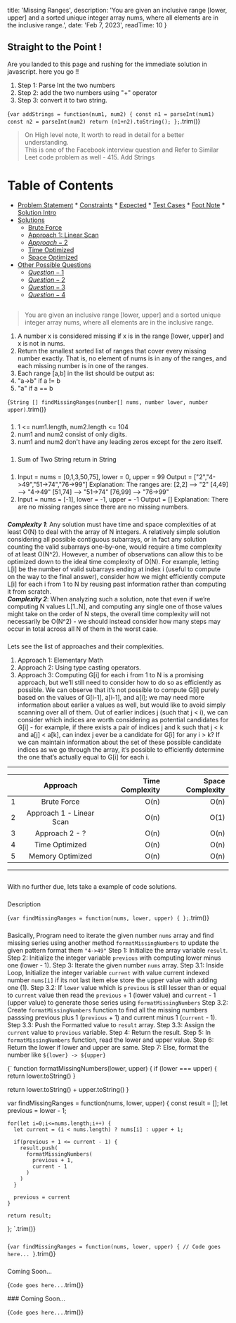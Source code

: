 
  title: 'Missing Ranges',
  description: 'You are given an inclusive range [lower, upper] and a sorted unique integer array nums, where all elements are in the inclusive range.',
  date: 'Feb 7, 2023',
  readTime: 10
}



## Straight to the Point !
Are you landed to this page and rushing for the immediate solution in javascript. here you go !!
1. Step 1: Parse Int the two numbers
1. Step 2: add the two numbers using "+" operator
1. Step 3: convert it to two string.

<CodeBlock>{`
var addStrings = function(num1, num2) {
    const n1 = parseInt(num1)
    const n2 = parseInt(num2)
    return (n1+n2).toString();
};
`.trim()}</CodeBlock>

> On High level note, It worth to read in detail for a better understanding.  
> This is one of the Facebook interview question and Refer to Similar Leet code problem as well - <ExternalLink url="https://leetcode.com/problems/add-strings/description/">415. Add Strings</ExternalLink>

Table of Contents
=================

   * [Problem Statement](#problem-statement)
    * [Constraints](#constraints)
    * [Expected](#expected)
    * [Test Cases](#test-cases)
    * [Foot Note](#foot-note)
    * [Solution Intro](#solution-intro)
   * [Solutions](#solutions)
      * [Brute Force](#brute-force)
      * [Approach 1: Linear Scan](#approach-1-linear-scan)
      * [$Approach-2$](#$Approach-2$)
      * [Time Optimized](#time-optimized)
      * [Space Optimized](#space-optimized)
   * [Other Possible Questions](#other-questions)
      * [$Question-1$](#$Question-1$)
      * [$Question-2$](#$Question-2$)
      * [$Question-3$](#$Question-3$)
      * [$Question-4$](#$Question-4$)

## <AnchorLink label="Problem Statement" name />
> You are given an inclusive range [lower, upper] and a sorted unique integer array nums, where all elements are in the inclusive range.
1. A number x is considered missing if x is in the range [lower, upper] and x is not in nums.
1. Return the smallest sorted list of ranges that cover every missing number exactly. That is, no element of nums is in any of the ranges, and each missing number is in one of the ranges.
1. Each range [a,b] in the list should be output as:
1. "a->b" if a != b
1. "a" if a == b

<CodeBlock>{`
String [] findMissingRanges(number[] nums, number lower, number upper)
`.trim()}</CodeBlock>

### <AnchorLink label="Constraints" name />
1. 1 <= num1.length, num2.length <= 104
1. num1 and num2 consist of only digits.
1. num1 and num2 don't have any leading zeros except for the zero itself.

### <AnchorLink label="Expected" name />
1. Sum of Two String return in String

### <AnchorLink label="Test Cases" name />
1. Input = nums = [0,1,3,50,75], lower = 0, upper = 99 Output = ["2","4->49","51->74","76->99"]
Explanation: The ranges are:
[2,2] --> "2"
[4,49] --> "4->49"
[51,74] --> "51->74"
[76,99] --> "76->99"
1. Input = nums = [-1], lower = -1, upper = -1 Output = []
Explanation: There are no missing ranges since there are no missing numbers.


### <AnchorLink label="Foot Note" name />
***Complexity 1***: Any solution must have time and space complexities of at least O(N) to deal with the array of N integers. A relatively simple solution considering all possible contiguous subarrays, or in fact any solution counting the valid subarrays one-by-one, would require a time complexity of at least O(N^2). However, a number of observations can allow this to be optimized down to the ideal time complexity of O(N). For example, letting L[i] be the number of valid subarrays ending at index i (useful to compute on the way to the final answer), consider how we might efficiently compute L[i] for each i from 1 to N by reusing past information rather than computing it from scratch.  
***Complexity 2***: When analyzing such a solution, note that even if we’re computing N values L[1..N], and computing any single one of those values might take on the order of N steps, the overall time complexity will not necessarily be O(N^2) - we should instead consider how many steps may occur in total across all N of them in the worst case.

### <AnchorLink label="Solution Intro" name />
Lets see the list of approaches and their complexities.
1. Approach 1: Elementary Math
1. Approach 2: Using type casting operators.
1. Approach 3: Computing G[i] for each i from 1 to N is a promising approach, but we’ll still need to consider how to do so as efficiently as possible. We can observe that it’s not possible to compute G[i] purely based on the values of G[i-1], a[i-1], and a[i]; we may need more information about earlier a values as well, but would like to avoid simply scanning over all of them. Out of earlier indices j (such that j < i), we can consider which indices are worth considering as potential candidates for G[i] - for example, if there exists a pair of indices j and k such that j < k and a[j] < a[k], can index j ever be a candidate for G[i] for any i > k? If we can maintain information about the set of these possible candidate indices as we go through the array, it’s possible to efficiently determine the one that’s actually equal to G[i] for each i.

- - -
|    | Approach |  Time Complexity |  Space Complexity |
|----------|:-------------:|------:|------:|
| 1 |  Brute Force | O(n) | O(n) |
| 2 |  Approach 1 - Linear Scan | O(n) | O(1) |
| 3 |  Approach 2 - ? | O(n​) | O(n) |
| 4 | Time Optimized | O(n) | O(n) |
| 5 | Memory Optimized | O(n) | O(n) |

- - -

## <AnchorLink label="Solutions" name />
With no further due, lets take a example of code solutions.

### <AnchorLink label="Brute Force" name />
Description

<CodeBlock>{`
var findMissingRanges = function(nums, lower, upper) {
};
`.trim()}</CodeBlock>

<BigO type="time" value="n+m" />
<BigO type="space" value="n+m" />

### <AnchorLink label="Approach 1: Linear Scan" name />
Basically, Program need to iterate the given number `nums` array and find missing series using another method `formatMissingNumbers` to update the given pattern format them `"4->49"`
Step 1: Initialize the array variable `result`.
Step 2: Initialize the integer variable `previous` with computing lower minus one (lower - 1).
Step 3: Iterate the given number `nums` array.
Step 3.1: Inside Loop, Initialize the integer variable `current` with value current indexed number `nums[i]` if its not last item else store the upper value with adding one (1).
Step 3.2: If `lower` value which is `previous` is still lesser than or equal to `current` value then read the `previous` + 1 (lower value) and `current` - 1 (upper value) to generate those series using `formatMissingNumbers`
Step 3.2: Create `formatMissingNumbers` function to find all the missing numbers passsing previous plus 1 (`previous` + 1) and current minus 1 (`current` - 1).
Step 3.3: Push the Formatted value to `result` array.
Step 3.3: Assign the `current` value to `previous` variable.
Step 4: Return the result.
Step 5: In `formatMissingNumbers` function, read the lower and upper value.
Step 6: Return the lower if lower and upper are same.
Step 7: Else, format the number like `${lower} -> ${upper}`

<CodeBlock>{`
function formatMissingNumbers(lower, upper) {
  if (lower === upper) {
    return lower.toString()
  }

  return lower.toString() + upper.toString()
}

var findMissingRanges = function(nums, lower, upper) {
    const result = [];
    let previous = lower - 1;

    for(let i=0;i<=nums.length;i++) {
      let current = (i < nums.length) ? nums[i] : upper + 1;

      if(previous + 1 <= current - 1) {
        result.push(
          formatMissingNumbers(
            previous + 1,
            current - 1
          )
        )
      }

      previous = current
    }

    return result;
};
`.trim()}</CodeBlock>

<BigO type="time" value="n+m" />
<BigO type="space" value="n+m" />

### <AnchorLink label="$Approach-2$" name />


<CodeBlock>{`
var findMissingRanges = function(nums, lower, upper) {
  // Code goes here...
}
`.trim()}</CodeBlock>

<BigO type="time" value="max(N1​,N2​)" />
<BigO type="space" value="max(N1​,N2​)" />

### <AnchorLink label="$Time-Optimized$" name />
Coming Soon...

<CodeBlock>{`
Code goes here...
`.trim()}</CodeBlock>

<BigO type="time" value="n+m" />
<BigO type="space" value="n+m" />
### <AnchorLink label="$Space-Optimized$" name />
Coming Soon...

<CodeBlock>{`
Code goes here...
`.trim()}</CodeBlock>

<BigO type="time" value="n+m" />
<BigO type="space" value="n+m" />

